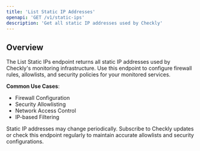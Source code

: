 ```yaml
---
title: 'List Static IP Addresses'
openapi: 'GET /v1/static-ips'
description: 'Get all static IP addresses used by Checkly'
---
```


## Overview

The List Static IPs endpoint returns all static IP addresses used by Checkly's monitoring infrastructure. Use this endpoint to configure firewall rules, allowlists, and security policies for your monitored services.

**Common Use Cases**:
- Firewall Configuration
- Security Allowlisting
- Network Access Control
- IP-based Filtering

<Note>
Static IP addresses may change periodically. Subscribe to Checkly updates or check this endpoint regularly to maintain accurate allowlists and security configurations.
</Note>